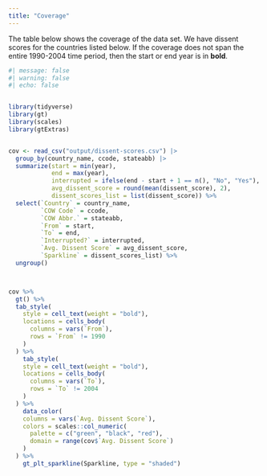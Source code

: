 ```yaml
---
title: "Coverage"
---
```


The table below shows the coverage of the data set. We have dissent scores for the countries listed below. If the coverage does not span the entire 1990-2004 time period, then the start or end year is in **bold**.

```r
#| message: false
#| warning: false
#| echo: false


library(tidyverse)
library(gt)
library(scales)
library(gtExtras)


cov <- read_csv("output/dissent-scores.csv") |> 
  group_by(country_name, ccode, stateabb) |>
  summarize(start = min(year), 
            end = max(year),
            interrupted = ifelse(end - start + 1 == n(), "No", "Yes"),
            avg_dissent_score = round(mean(dissent_score), 2), 
            dissent_scores_list = list(dissent_score)) %>%
  select(`Country` = country_name,
         `COW Code` = ccode, 
         `COW Abbr.` = stateabb,
         `From` = start,
         `To` = end, 
         `Interrupted?` = interrupted,
         `Avg. Dissent Score` = avg_dissent_score, 
         `Sparkline` = dissent_scores_list) %>%
  ungroup() 



cov %>%
  gt() %>%
  tab_style(
    style = cell_text(weight = "bold"),
    locations = cells_body(
      columns = vars(`From`),
      rows = `From` != 1990
    )
  ) %>%
    tab_style(
    style = cell_text(weight = "bold"),
    locations = cells_body(
      columns = vars(`To`),
      rows = `To` != 2004
    )
  ) %>%
    data_color(
    columns = vars(`Avg. Dissent Score`),
    colors = scales::col_numeric(
      palette = c("green", "black", "red"),
      domain = range(cov$`Avg. Dissent Score`)
    )
  ) %>%
    gt_plt_sparkline(Sparkline, type = "shaded")
```

